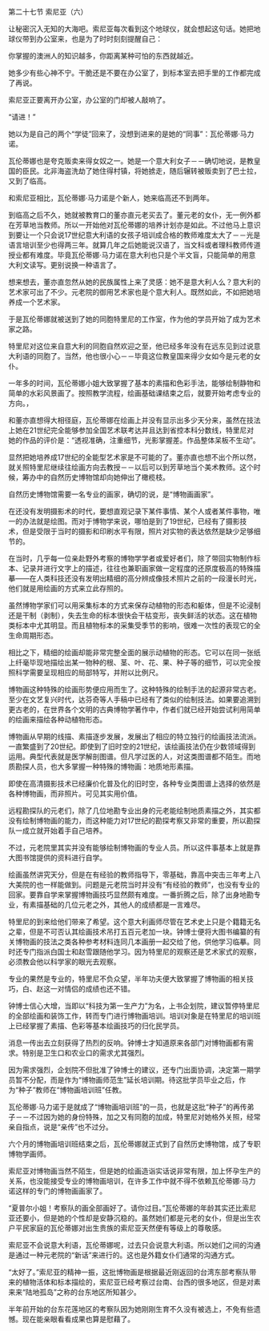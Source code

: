 

第二十七节 索尼亚（六）

让秘密沉入无知的大海吧。索尼亚每次看到这个地球仪，就会想起这句话。她把地球仪带到办公室来，也是为了时时刻刻提醒自己：

你掌握的澳洲人的知识越多，你距离某种可怕的东西就越近。

她多少有些心神不宁。干脆还是不要在办公室了，到标本室去把手里的工作都完成了再说。

索尼亚正要离开办公室，办公室的门却被人敲响了。

“请进！”

她以为是自己的两个“学徒”回来了，没想到进来的是她的“同事”：瓦伦蒂娜·马力诺。

瓦伦蒂娜也是夸克贩卖来得女奴之一。她是一个意大利女子－－确切地说，是教皇国的臣民。北非海盗洗劫了她住得村镇，将她掳走，随后辗转被贩卖到了巴士拉，又到了临高。

和索尼亚相比，瓦伦蒂娜·马力诺是个新人，她来临高还不到两年。

到临高之后不久，她就被教育口的董亦直元老买去了。董元老的女仆，无一例外都在芳草地当教师。所以一开始他对瓦伦蒂娜的培养计划亦是如此。不过他马上意识到要让一个只会说17世纪意大利语的女孩子培训成合格的教师难度太大了－－光是语言培训至少也得两三年。就算几年之后她能说汉语了，当文科或者理科教师传道授业都有难度。毕竟瓦伦蒂娜·马力诺在意大利也只是个半文盲，只能简单的用意大利文读写。更别说换一种语言了。

想来想去，董亦直忽然从她的民族属性上来了灵感：她不是意大利人么？意大利的艺术家可出了不少。元老院的御用艺术家也是个意大利人。既然如此，不如把她培养成一个艺术家。

于是瓦伦蒂娜就被送到了她的同胞特里尼的工作室，作为他的学员开始了成为艺术家之路。

特里尼对这位来自意大利的同胞自然欢迎之至，他已经多年没有在远东见到过说意大利语的同胞了。当然，他也很小心－－毕竟这位教皇国来得少女如今是元老的女仆。

一年多的时间，瓦伦蒂娜小姐大致掌握了基本的素描和色彩手法，能够绘制静物和简单的水彩风景画了。按照教学流程，绘画基础课结束之后，就要开始考虑专业的方向。，

和董亦直想得大相径庭，瓦伦蒂娜在绘画上并没有显示出多少天分来，虽然在技法上她在21世纪完全能够参加全国艺术联考达并且达到省控本科分数线，特里尼对她的作品的评价是：“透视准确，注重细节，光影掌握差。作品整体呆板不生动”。

显然把她培养成17世纪的全能型艺术家是不可能的了。董亦直也想不出个所以然，就关照特里尼继续往绘画方向去教授－－以后可以到芳草地当个美术教师。这个时候，筹办中的自然历史博物馆却向她伸出了橄榄枝。

自然历史博物馆需要一名专业的画家，确切的说，是“博物画画家”。

在还没有发明摄影术的时代，要想直观记录下某件事情、某个人或者某件事物，唯一的办法就是绘图。而对于博物学来说，哪怕是到了19世纪，已经有了摄影技术，但是受限于当时的摄影和印刷水平有限，照片对实物的表达依然是缺少足够细节的。

在当时，几乎每一位亲赴野外考察的博物学学者或爱好者们，除了带回实物制作标本、记录并进行文字上的描述，往往也兼职画家做一定程度的还原度极高的特殊描摹——在人类科技还没有发明出精细的高分辨成像技术照片之前的一段漫长时光，他们就是用绘画的方式来立此存照的。

虽然博物学家们可以用采集标本的方式来保存动植物的形态和躯体，但是不论浸制还是干制（剥制），失去生命的标本很快会干枯变形，丧失鲜活的状态。这在植物类标本中尤其明显。而且植物标本的采集受季节的影响，很难一次性的表现它的全生命周期形态。

相比之下，精细的绘画却能非常完整全面的展示动植物的形态。它可以在同一张纸上纤毫毕现地描绘出某一物种的根、茎、叶、花、果、种子等的细节，可以完全按照科学需要呈现相应的局部特写，并附以比例尺。

博物画这种特殊的绘画形势便应用而生了。这种特殊的绘制手法的起源非常古老。至少在文艺复兴时代，达芬奇等人手稿中已经有了类似的绘制技法。如果要追溯到更古老的，在世界各个文明的古典博物学著作中，作者们就已经开始尝试利用简单的绘画来描绘各种动植物形态。

博物画从早期的线描、素描逐步发展，发展出了相应的特立独行的绘画技法流派。一直繁盛到了20世纪。即使到了旧时空的21世纪，该绘画技法仍在少数领域得到运用。典型代表就是医学解剖图谱。但凡学过医的人，对这类图谱都不陌生。而地质勘探人员，也大多掌握一种特殊的博物画：地质地形素描。

即使在高清摄影技术已经廉价化普及化的旧时空，各种专业类图谱上选择的依然是各种博物画，而非照片。可见其实用价值。

远程勘探队的元老们，除了几位地勘专业出身的元老能绘制地质素描之外，其实都没有绘制博物画的能力，而这种能力对17世纪的勘探考察又非常的重要，所以勘探队一成立就开始着手自己培养。

不过，元老院里其实并没有能够绘制博物画的专业人员。所以这件事基本上就是靠大图书馆提供的资料进行自学。

绘画虽然讲究天分，但是在有经验的教师指导下，零基础，靠高中突击三年考上八大美院的也一样能做到。问题是元老院当时并没有“有经验的教师”，也没有专业的回家。要靠自学来掌握博物画技巧显然颇有难度。一番折腾之后，除了出身地勘专业，有素描基础的几位元老之外，其他人的成绩都是一言难尽。

特里尼的到来给他们带来了希望。这个意大利画师尽管在艺术史上只是个籍籍无名之辈，但是不可否认其绘画技术吊打五百元老加一块。钟博士便将大图书编纂的有关博物画的技法之类各种参考材料连同几本画册一起交给了他，供他学习临摹。同时还专门指派白国士和赵雪跟随他学习。因为特里尼的观察还是艺术家式的观察，必须教会他以科学家的眼光去观察。

专业的果然是专业的，特里尼不负众望，半年功夫便大致掌握了博物画的相关技巧，白、赵这一对情侣的成绩也还不错。

钟博士信心大增，当即以“科技为第一生产力”为名，上书企划院，建议暂停特里尼的全部绘画和装饰工作，转而专门进行博物画培训。培训对象是在特里尼的培训班上已经掌握了素描、色彩等基本绘画技巧的归化民学员。

消息一传出去立刻获得了热烈的反响。钟博士才知道原来各部门对博物画都有需求。特别是卫生口和农业口的需求尤其强烈。

因为需求强烈，企划院不但批准了钟博士的建议，还专门出面协调，决定第一期学员暂不分配，而是作为“博物画师范生”延长培训期。待这批学员毕业之后，作为“种子”教师在“博物画培训班”任教。

瓦伦蒂娜·马力诺于是就成了“博物画培训班”的一员，也就是这批“种子”的再传弟子－－不过因为她的身份特殊，加之又有同胞的加成，特里尼对她格外关照，经常亲自指点，说是“亲传”也不过分。

六个月的博物画培训班结束之后，瓦伦蒂娜就正式到了自然历史博物馆，成了专职博物学画师。

索尼亚对博物画当然不陌生，但是她的绘画造诣实话说非常有限，加上怀孕生产的关系，也没能接受专业的博物画培训，在许多工作中就不得不依赖瓦伦蒂娜·马力诺这样的专门的博物画画家了。

“夏普尔小姐！考察队的画全部画好了。请你过目。”瓦伦蒂娜的年龄其实还比索尼亚还要小，但是她的个性却是安静沉稳的。虽然她们都是元老的女仆，但是出生农户平民家庭的瓦伦蒂娜对出生贵族的索尼亚天然便有等级上的尊敬感。

索尼亚不会说意大利语，瓦伦蒂娜呢，过去只会说意大利语。所以她们之间的沟通是通过一种元老院的“新话”来进行的。这也是外籍女仆们通常的沟通方式。

“太好了。”索尼亚的精神一振，这批博物画是根据最近刚返回的台湾东部考察队带来的植物活体和标本描绘的，索尼亚已经考察过台南、台西的很多地区，但是对素来来“陆地孤岛”之称的台东地区所知甚少。

半年前开始的台东花莲地区的考察队因为她刚刚生育不久没有被选上，不免有些遗憾。现在能亲眼看看成果也算是慰藉了。

